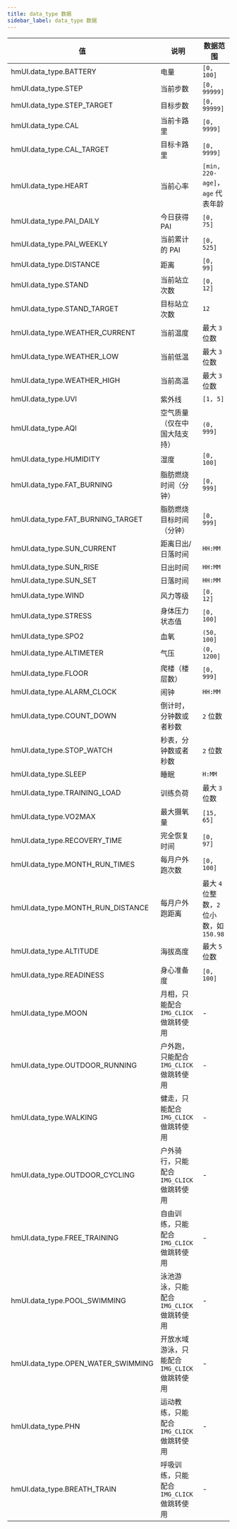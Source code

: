 ```yaml
---
title: data_type 数据
sidebar_label: data_type 数据
---
```


| 值                                 | 说明                                          | 数据范围                                 |
| ---------------------------------- | --------------------------------------------- | ---------------------------------------- |
| hmUI.data_type.BATTERY             | 电量                                          | `[0, 100]`                               |
| hmUI.data_type.STEP                | 当前步数                                      | `[0, 99999]`                             |
| hmUI.data_type.STEP_TARGET         | 目标步数                                      | `[0, 99999]`                             |
| hmUI.data_type.CAL                 | 当前卡路里                                    | `[0, 9999]`                              |
| hmUI.data_type.CAL_TARGET          | 目标卡路里                                    | `[0, 9999]`                              |
| hmUI.data_type.HEART               | 当前心率                                      | `[min, 220-age]`，`age` 代表年龄         |
| hmUI.data_type.PAI_DAILY           | 今日获得 PAI                                  | `[0, 75]`                                |
| hmUI.data_type.PAI_WEEKLY          | 当前累计的 PAI                                | `[0, 525]`                               |
| hmUI.data_type.DISTANCE            | 距离                                          | `[0, 99]`                                |
| hmUI.data_type.STAND               | 当前站立次数                                  | `[0, 12]`                                |
| hmUI.data_type.STAND_TARGET        | 目标站立次数                                  | `12`                                     |
| hmUI.data_type.WEATHER_CURRENT     | 当前温度                                      | 最大 `3` 位数                            |
| hmUI.data_type.WEATHER_LOW         | 当前低温                                      | 最大 `3` 位数                            |
| hmUI.data_type.WEATHER_HIGH        | 当前高温                                      | 最大 `3` 位数                            |
| hmUI.data_type.UVI                 | 紫外线                                        | `[1, 5]`                                 |
| hmUI.data_type.AQI                 | 空气质量（仅在中国大陆支持）                                      | `(0, 999]`                               |
| hmUI.data_type.HUMIDITY            | 湿度                                          | `[0, 100]`                               |
| hmUI.data_type.FAT_BURNING         | 脂肪燃烧时间（分钟）                          | `[0, 999]`                               |
| hmUI.data_type.FAT_BURNING_TARGET  | 脂肪燃烧目标时间（分钟）                      | `[0, 999]`                               |
| hmUI.data_type.SUN_CURRENT         | 距离日出/日落时间                             | `HH:MM`                                  |
| hmUI.data_type.SUN_RISE            | 日出时间                                      | `HH:MM`                                  |
| hmUI.data_type.SUN_SET             | 日落时间                                      | `HH:MM`                                  |
| hmUI.data_type.WIND                | 风力等级                                      | `[0, 12]`                                |
| hmUI.data_type.STRESS              | 身体压力状态值                                | `[0, 100]`                               |
| hmUI.data_type.SPO2                | 血氧                                          | `(50, 100]`                              |
| hmUI.data_type.ALTIMETER           | 气压                                          | `(0, 1200]`                              |
| hmUI.data_type.FLOOR               | 爬楼（楼层数）                                | `[0, 999]`                               |
| hmUI.data_type.ALARM_CLOCK         | 闹钟                                          | `HH:MM`                                  |
| hmUI.data_type.COUNT_DOWN          | 倒计时，分钟数或者秒数                        | `2` 位数                                 |
| hmUI.data_type.STOP_WATCH          | 秒表，分钟数或者秒数                          | `2` 位数                                 |
| hmUI.data_type.SLEEP               | 睡眠                                          | `H:MM`                                   |
| hmUI.data_type.TRAINING_LOAD       | 训练负荷                                      | 最大 `3` 位数                            |
| hmUI.data_type.VO2MAX              | 最大摄氧量                                    | `[15, 65]`                               |
| hmUI.data_type.RECOVERY_TIME       | 完全恢复时间                                  | `[0, 97]`                                |
| hmUI.data_type.MONTH_RUN_TIMES     | 每月户外跑次数                                | `[0, 100]`                               |
| hmUI.data_type.MONTH_RUN_DISTANCE  | 每月户外跑距离                                | 最大 `4` 位整数，`2` 位小数，如 `150.98` |
| hmUI.data_type.ALTITUDE            | 海拔高度                                      | 最大 `5` 位数                            |
| hmUI.data_type.READINESS           | 身心准备度                                    | `[0, 100]`                               |
| hmUI.data_type.MOON                | 月相，只能配合 `IMG_CLICK` 做跳转使用         | -                                        |
| hmUI.data_type.OUTDOOR_RUNNING     | 户外跑，只能配合 `IMG_CLICK` 做跳转使用       | -                                        |
| hmUI.data_type.WALKING             | 健走，只能配合 `IMG_CLICK` 做跳转使用         | -                                        |
| hmUI.data_type.OUTDOOR_CYCLING     | 户外骑行，只能配合 `IMG_CLICK` 做跳转使用     | -                                        |
| hmUI.data_type.FREE_TRAINING       | 自由训练，只能配合 `IMG_CLICK` 做跳转使用     | -                                        |
| hmUI.data_type.POOL_SWIMMING       | 泳池游泳，只能配合 `IMG_CLICK` 做跳转使用     | -                                        |
| hmUI.data_type.OPEN_WATER_SWIMMING | 开放水域游泳，只能配合 `IMG_CLICK` 做跳转使用 | -                                        |
| hmUI.data_type.PHN                 | 运动教练，只能配合 `IMG_CLICK` 做跳转使用     | -                                        |
| hmUI.data_type.BREATH_TRAIN        | 呼吸训练，只能配合 `IMG_CLICK` 做跳转使用     | -                                        |
